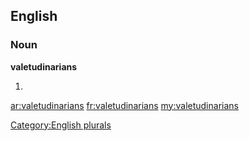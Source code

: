 ==English==

===Noun===
'''valetudinarians'''

# {{plural of|[[valetudinarian]]}}

[[Category:English plurals]]

[[ar:valetudinarians]]
[[fr:valetudinarians]]
[[my:valetudinarians]]